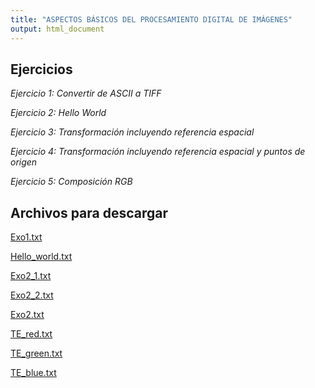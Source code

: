 ```yaml
---
title: "ASPECTOS BÁSICOS DEL PROCESAMIENTO DIGITAL DE IMÁGENES"
output: html_document
---
```


## Ejercicios

*Ejercicio 1: Convertir de ASCII a TIFF*

*Ejercicio 2: Hello World*

*Ejercicio 3: Transformación incluyendo referencia espacial*

*Ejercicio 4: Transformación incluyendo referencia espacial y puntos de origen*

*Ejercicio 5: Composición RGB*

## Archivos para descargar

[Exo1.txt](https://drive.google.com/file/d/19Ehea0BWh1xZnwcWvDbq1JAaGbbnPwwb/view?usp=share_link)

[Hello_world.txt](https://drive.google.com/file/d/19AavV1Nl7gmlmrw-kykkOAcUWHxzhMMc/view?usp=share_link)

[Exo2_1.txt](https://drive.google.com/file/d/1M5SsbdrSCVbXdD_emENJrgVSksPY5a9K/view?usp=share_link)

[Exo2_2.txt](https://drive.google.com/file/d/1M5vfiHB307xpQWAiOsKb3zDNW4Lz_IZN/view?usp=share_link)

[Exo2.txt](https://drive.google.com/file/d/198As4LWSgFD_dl1FPiiKdGsWQcLCOfRq/view?usp=share_link)

[TE_red.txt](https://drive.google.com/file/d/19FWl1lJonvrWb1ooeKBJJf2WjHshaIfk/view?usp=share_link)

[TE_green.txt](https://drive.google.com/file/d/19GckyMPauKFXLTIEr5j--vMde8Ql-RD8/view?usp=share_link)

[TE_blue.txt](https://drive.google.com/file/d/19QLyvJx370J-sOEq_AYyQxvXHKl1aTLB/view?usp=share_link)